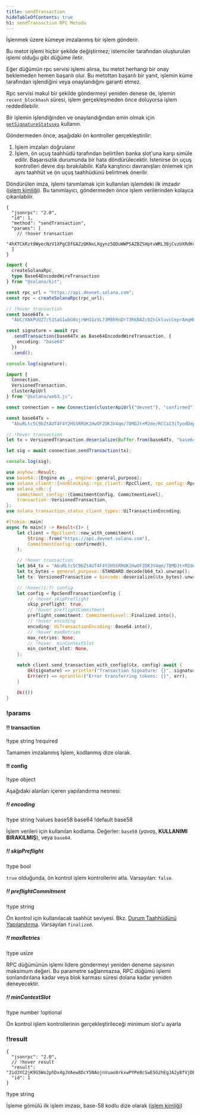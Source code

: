 ```yaml
---
title: sendTransaction
hideTableOfContents: true
h1: sendTransaction RPC Metodu
---
```


İşlenmek üzere kümeye imzalanmış bir işlem gönderir.

Bu metot işlemi hiçbir şekilde değiştirmez; istemciler tarafından oluşturulan
işlemi olduğu gibi düğüme iletir.

Eğer düğümün rpc servisi işlemi alırsa, bu metot herhangi bir onay beklemeden
hemen başarılı olur. Bu metottan başarılı bir yanıt, işlemin küme tarafından
işlendiğini veya onaylandığını garanti etmez.

Rpc servisi makul bir şekilde göndermeyi yeniden denese de, işlemin
`recent_blockhash` süresi, işlem gerçekleşmeden önce doluyorsa işlem
reddedilebilir.

Bir işlemin işlendiğinden ve onaylandığından emin olmak için
[`getSignatureStatuses`](/docs/rpc/http/getsignaturestatuses) kullanın.

Göndermeden önce, aşağıdaki ön kontroller gerçekleştirilir:

1. İşlem imzaları doğrulanır
2. İşlem, ön uçuş taahhüdü tarafından belirtilen banka slot'una karşı simüle
   edilir. Başarısızlık durumunda bir hata döndürülecektir. İstenirse ön uçuş
   kontrolleri devre dışı bırakılabilir. Kafa karıştırıcı davranışları önlemek
   için aynı taahhüt ve ön uçuş taahhüdünü belirtmek önerilir.

Döndürülen imza, işlemi tanımlamak için kullanılan işlemdeki ilk imzadır
([işlem kimliği](/docs/references/terminology#transaction-id)). Bu tanımlayıcı,
göndermeden önce işlem verilerinden kolayca çıkarılabilir.

<APIMethod>

```jsonc !!request curl
{
  "jsonrpc": "2.0",
  "id": 1,
  "method": "sendTransaction",
  "params": [
    // !hover transaction
    "4hXTCkRzt9WyecNzV1XPgCDfGAZzQKNxLXgynz5QDuWWPSAZBZSHptvWRL3BjCvzUXRdKvHL2b7yGrRQcWyaqsaBCncVG7BFggS8w9snUts67BSh3EqKpXLUm5UMHfD7ZBe9GhARjbNQMLJ1QD3Spr6oMTBU6EhdB4RD8CP2xUxr2u3d6fos36PD98XS6oX8TQjLpsMwncs5DAMiD4nNnR8NBfyghGCWvCVifVwvA8B8TJxE1aiyiv2L429BCWfyzAme5sZW8rDb14NeCQHhZbtNqfXhcp2tAnaAT"
  ]
}
```

```ts !!request title="Kit"
import {
  createSolanaRpc,
  type Base64EncodedWireTransaction
} from "@solana/kit";

const rpc_url = "https://api.devnet.solana.com";
const rpc = createSolanaRpc(rpc_url);

// !hover transaction
const base64Tx =
  "AbC/XNkPUUZ7/51SaG1wbG0ojrWHIGzVL73M8hRnDr73RkBAZc0ZnikluvcCeprAmqHDJrcPxPUbvEJMVBIiVQeAAQABAzfDSQC/GjcggrLsDpYz7jAlT+Gca846HqtFb8UQMM9cCWPIi4AX32PV8HrY7/1WgoRc3IATttceZsUMeQ1qx7UAAAAAAAAAAAAAAAAAAAAAAAAAAAAAAAAAAAAAAAAAAIgsVWEgMTiOYp63gTtuYGw+izfm6wKQdivpiXQBpNnYAQICAAEMAgAAAEBCDwAAAAAAAA==";

const signature = await rpc
  .sendTransaction(base64Tx as Base64EncodedWireTransaction, {
    encoding: "base64"
  })
  .send();

console.log(signature);
```

```ts !!request title="web3.js"
import {
  Connection,
  VersionedTransaction,
  clusterApiUrl
} from "@solana/web3.js";

const connection = new Connection(clusterApiUrl("devnet"), "confirmed");

const base64Tx =
  "AbuRLtc5C9bZtAUT4F4Y2H5SRRUK1HwOFZOK3V4qm/78MDJt+M2de/RCCaI3iTyodDepmrkUWbss0XRHS0lk5AOAAQABAzfDSQC/GjcggrLsDpYz7jAlT+Gca846HqtFb8UQMM9cCWPIi4AX32PV8HrY7/1WgoRc3IATttceZsUMeQ1qx7UAAAAAAAAAAAAAAAAAAAAAAAAAAAAAAAAAAAAAAAAAAD2dTRgcJmzcoGH1R3c2WqtHah2H19KvbC1p6BxLDqfoAQICAAEMAgAAAADKmjsAAAAAAA==";

// !hover transaction
let tx = VersionedTransaction.deserialize(Buffer.from(base64Tx, "base64"));

let sig = await connection.sendTransaction(tx);

console.log(sig);
```

```rs !!request title="Rust"
use anyhow::Result;
use base64::{Engine as _, engine::general_purpose};
use solana_client::{nonblocking::rpc_client::RpcClient, rpc_config::RpcSendTransactionConfig};
use solana_sdk::{
    commitment_config::{CommitmentConfig, CommitmentLevel},
    transaction::VersionedTransaction,
};
use solana_transaction_status_client_types::UiTransactionEncoding;

#[tokio::main]
async fn main() -> Result<()> {
    let client = RpcClient::new_with_commitment(
        String::from("https://api.devnet.solana.com"),
        CommitmentConfig::confirmed(),
    );

    // !hover transaction
    let b64_tx = "AbuRLtc5C9bZtAUT4F4Y2H5SRRUK1HwOFZOK3V4qm/78MDJt+M2de/RCCaI3iTyodDepmrkUWbss0XRHS0lk5AOAAQABAzfDSQC/GjcggrLsDpYz7jAlT+Gca846HqtFb8UQMM9cCWPIi4AX32PV8HrY7/1WgoRc3IATttceZsUMeQ1qx7UAAAAAAAAAAAAAAAAAAAAAAAAAAAAAAAAAAAAAAAAAAD2dTRgcJmzcoGH1R3c2WqtHah2H19KvbC1p6BxLDqfoAQICAAEMAgAAAADKmjsAAAAAAA==";
    let tx_bytes = general_purpose::STANDARD.decode(b64_tx).unwrap();
    let tx: VersionedTransaction = bincode::deserialize(&tx_bytes).unwrap();

    // !hover(1:7) config
    let config = RpcSendTransactionConfig {
        // !hover skipPreflight
        skip_preflight: true,
        // !hover preflightCommitment
        preflight_commitment: CommitmentLevel::Finalized.into(),
        // !hover encoding
        encoding: UiTransactionEncoding::Base64.into(),
        // !hover maxRetries
        max_retries: None,
        // !hover  minContextSlot
        min_context_slot: None,
    };

    match client.send_transaction_with_config(&tx, config).await {
        Ok(signature) => println!("Transaction Signature: {}", signature),
        Err(err) => eprintln!("Error transferring tokens: {}", err),
    }

    Ok(())
}
```

### !params

#### !! transaction

!type string
!required

Tamamen imzalanmış İşlem, kodlanmış dize olarak.

#### !! config

!type object

Aşağıdaki alanları içeren yapılandırma nesnesi:

##### !! encoding

!type string
!values base58 base64
!default base58

İşlem verileri için kullanılan kodlama. Değerler: `base58` (_yavaş_, **KULLANIMI
BIRAKILMIŞ**), veya `base64`.

##### !! skipPreflight

!type bool

`true` olduğunda, ön kontrol işlem kontrollerini atla. Varsayılan: `false`.

##### !! preflightCommitment

!type string

Ön kontrol için kullanılacak taahhüt seviyesi. Bkz.
[Durum Taahhüdünü Yapılandırma](/docs/rpc#configuring-state-commitment).
Varsayılan `finalized`.

##### !! maxRetries

!type usize

RPC düğümünün işlemi lidere göndermeyi yeniden deneme sayısının maksimum değeri.
Bu parametre sağlanmazsa, RPC düğümü işlemi sonlandırılana kadar veya blok
karması süresi dolana kadar yeniden deneyecektir.

##### !! minContextSlot

!type number
!optional

Ön kontrol işlem kontrollerinin gerçekleştirileceği minimum slot'u ayarla

### !!result

```jsonc !response
{
  "jsonrpc": "2.0",
  // !hover result
  "result": "2id3YC2jK9G5Wo2phDx4gJVAew8DcY5NAojnVuao8rkxwPYPe8cSwE5GzhEgJA2y8fVjDEo6iR6ykBvDxrTQrtpb",
  "id": 1
}
```

!type string

İşleme gömülü ilk işlem imzası, base-58 kodlu dize olarak
([işlem kimliği](/docs/references/terminology#transaction-id))

</APIMethod>
